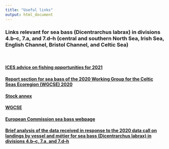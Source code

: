 ```yaml
---
title: "Useful links"
output: html_document
---
```



### **Links relevant for sea bass (Dicentrarchus labrax) in divisions 4.b–c, 7.a, and 7.d–h (central and southern North Sea, Irish Sea, English Channel, Bristol Channel, and Celtic Sea)**  

<br>  

#### [ICES advice on fishing opportunities for 2021](http://ices.dk/sites/pub/Publication%20Reports/Advice/2020/2020/bss.27.4bc7ad-h.pdf)  


#### [Report section for sea bass of the 2020 Working Group for the Celtic Seas Ecoregion (WGCSE) 2020](https://www.ices.dk/sites/pub/Publication%20Reports/Expert%20Group%20Report/Fisheries%20Resources%20Steering%20Group/2020/WGCSE/31_Section_29_Seabass_4bc7d_h_2020.pdf)  


#### [Stock annex](https://www.ices.dk/sites/pub/Publication%20Reports/Stock%20Annexes/2020/bss-47_SA.pdf)  


#### [WGCSE](https://www.ices.dk/community/groups/Pages/WGCSE.aspx)  


#### [European Commission sea bass webpage](https://ec.europa.eu/fisheries/cfp/fishing_rules/sea-bass_en)  


#### [Brief analysis of the data received in response to the 2020 data call on landings by vessel and métier for sea bass (Dicentrarchus labrax) in divisions 4.b–c, 7.a, and 7.d–h](https://community.ices.dk/Advice/Advice2020/TechnicalServices/Draft_advice/Sea%20bass%20tool_Brief%20analysis%20of%20data%20call%20data.docx)  



<br>  

